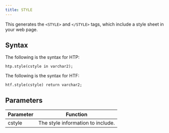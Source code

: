 ```yaml
---
title: STYLE
---
```


This generates the `<STYLE>` and `</STYLE>` tags, which include a style sheet in your web page.

## Syntax

The following is the syntax for HTP:
```
htp.style(cstyle in varchar2);
```

The following is the syntax for HTF:
```
htf.style(cstyle) return varchar2;
```

## Parameters

| Parameter | Function |
| --------- | -------- |
| cstyle | The style information to include. |